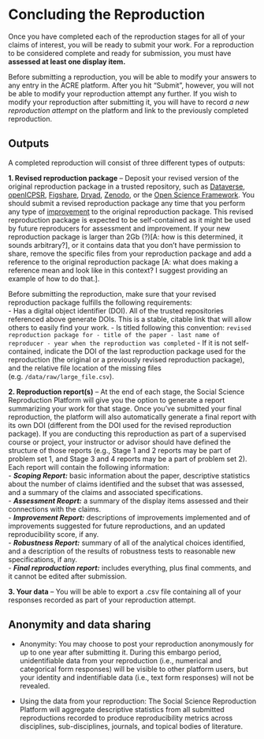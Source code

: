 # Concluding the Reproduction

Once you have completed each of the reproduction stages for all of your claims of interest, you will be ready to submit your work. For a reproduction to be considered complete and ready for submission, you must have **assessed at least one display item.**

Before submitting a reproduction, you will be able to modify your answers to any entry in the ACRE platform. After you hit "Submit", however, you will not be able to modify your reproduction attempt any further. If you wish to modify your reproduction after submitting it, you will have to record *a new reproduction attempt* on the platform and link to the previously completed reproduction.

## Outputs

A completed reproduction will consist of three different types of outputs:

**1. Revised reproduction package** -- Deposit your revised version of the original reproduction package in a trusted repository, such as [Dataverse](https://dataverse.org/), [openICPSR](https://www.openicpsr.org/openicpsr/), [Figshare](https://figshare.com), [Dryad](https://datadryad.org/stash), [Zenodo](https://about.zenodo.org/), or the [Open Science Framework](osf.io/). You should submit a revised reproduction package any time that you perform any type of [improvement](#improvements) to the original reproduction package. This revised reproduction package is expected to be self-contained as it might be used by future reproducers for assessment and improvement. If your new reproduction package is larger than 2Gb (?)[A: how is this determined, it sounds arbitrary?], or it contains data that you don’t have permission to share, remove the specific files from your reproduction package and add a reference to the original reproduction package [A: what does making a reference mean and look like in this context? I suggest providing an example of how to do that.].  

Before submitting the reproduction, make sure that your revised reproduction package fulfills the following requirements:   
- Has a digital object identifier (DOI). All of the trusted repositories referenced above generate DOIs. This is a stable, citable link that will allow others to easily find your work.
- Is titled following this convention: `revised reproduction package for - title of the paper - last name of reproducer - year when the reproduction was completed` 
- If it is not self-contained, indicate the DOI of the last reproduction package used for the reproduction (the original or a previously revised reproduction package), and the relative file location of the missing files (e.g. `/data/raw/large_file.csv`).


**2. Reproduction report(s)** -- At the end of each stage, the Social Science Reproduction Platform will give you the option to generate a report summarizing your work for that stage. Once you've submitted your final reproduction, the platform will also automatically generate a final report with its own DOI (different from the DOI used for the revised reproduction package). If you are conducting this reproduction as part of a supervised course or project, your instructor or advisor should have defined the structure of those reports (e.g., Stage 1 and 2 reports may be  part of problem set 1, and Stage 3 and 4 reports may be a part of problem set 2). Each report will contain the following information:   
- ***Scoping Report:*** basic information about the paper, descriptive statistics about the number of claims identified and the subset that was assessed, and a summary of the claims and associated specifications.   
- ***Assessment Reoprt:*** a summary of the display items assessed and their connections with the claims.  
- ***Improvement Report:*** descriptions of improvements implemented and of improvements suggested for future reproductions, and an updated reproducibility score, if any.  
- ***Robustness Report:*** summary of all of the analytical choices identified, and a description of the results of robustness tests to reasonable new specifications, if any.        
- ***Final reproduction report:*** includes everything, plus final comments, and it cannot be edited after submission.   


**3. Your data** -- You will be able to export a .csv file containing all of your responses recorded as part of your reproduction attempt.

## Anonymity and data sharing

- Anonymity: You may choose to post your reproduction anonymously for up to one year after submitting it. During this embargo period, unidentifiable data from your reproduction (i.e., numerical and categorical form responses) will be visible to other platform users, but your identity and indentifiable data (i.e., text form responses) will not be revealed.

- Using the data from your reproduction: The Social Science Reproduction Platform will aggregate descriptive statistics from all submitted reproductions recorded to produce reproducibility metrics across disciplines, sub-disciplines, journals, and topical bodies of literature.
